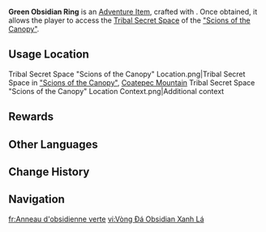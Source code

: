 {{Item Infobox
|id           = 120913
|image        = Item Green Obsidian Ring.png
|type         = Adventure Items
|group        = Obsidian Rings
|invCategory  = Precious Items
|quality      = 5
|description  = An obsidian ring with engraved patterns styled like those of the Scions of the Canopy. It is an ancient medium by which the tribe established contact with the deep night. Perhaps its strength can allow you to cross the boundary between this place and a certain other location...
|source1      = Craft with {{Item|Green Obsidian Fragment|x=3}}
}}
'''Green Obsidian Ring''' is an [[Adventure Item]], crafted with {{Item|Green Obsidian Fragment|x=3}}. Once obtained, it allows the player to access the [[Tribal Secret Space]] of the [["Scions of the Canopy"]].

==Usage Location==
<gallery>
Tribal Secret Space "Scions of the Canopy" Location.png|Tribal Secret Space in [["Scions of the Canopy"]], [[Coatepec Mountain]]
Tribal Secret Space "Scions of the Canopy" Location Context.png|Additional context
</gallery>

==Rewards==
{{Card List
|delim = ;
|type = 
|show_caption = 1
|1 = 
{ name = Crown of the Saints $ quality = 5 $ text = 1 };
{ name = Reckoning of the Xenogenic $ quality = 5 $ text = 1 };
{ name = Pre-Banquet of the Contenders $ quality = 5 $ text = 1 };
{ name = Root of the Spirit-Marrow $ quality = 5 $ text = 1 };
{ name = Myths of the Night Realm $ quality = 5 $ text = 1 };
{ name = Mystic's Gold Dial $ quality = 5 $ text = 1 };
{ name = Demon-Warrior's Feather Mask $ quality = 5 $ text = 1 };
{ name = Beast Tamer's Talisman $ quality = 5 $ text = 1 };
{ name = Mountain Ranger's Marker $ quality = 5 $ text = 1 };
{ name = Wandering Scholar's Claw Cup $ quality = 5 $ text = 1 };
{ name = Sanctifying Elixir $ quality = 5 $ text = 1 };
}}

==Other Languages==
{{Other Languages
|en       = Green Obsidian Ring
|zhs      = 翠青曜石环
|zhs_rm   = 
|zht      = 翠青曜石環
|zht_rm   = 
|zh_tl    = 
|ja       = 緑曜石の輪
|ja_rm    = Ryokuyouseki no Rin{{Assumed}}
|ja_tl    = 
|ko       = 청록색 흑요석 고리
|ko_tl    = 
|es       = Anillo de obsidiana verdoso
|es_tl    = Greenish Obsidian Ring
|fr       = Anneau d'obsidienne verte
|fr_tl    = Green Obsidian Ring
|ru       = Кольцо с зелёным обсидианом
|ru_tl    = 
|th       = Green Obsidian Ring
|vi       = Vòng Đá Obsidian Xanh Lá
|vi_tl    = 
|de       = Türkisgrüner Obsidian-Ring
|de_tl    = Turquoise Green Obsidian Ring
|id       = Green Obsidian Ring
|pt       = Anel de Obsidiana Verde
|pt_tl    = 
|tr       = Yeşil Obsidiyen Halka
|tr_tl    = 
|it       = Anello d'ossidiana verde
|it_tl    = 
}}

==Change History==
{{Change History|5.0}}

==Navigation==
{{Precious Navbox|Item}}

[[fr:Anneau d'obsidienne verte]]
[[vi:Vòng Đá Obsidian Xanh Lá]]